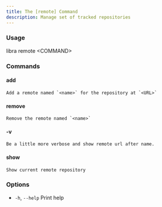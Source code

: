 ```yaml
---
title: The [remote] Command
description: Manage set of tracked repositories
---
```


### Usage

libra remote \<COMMAND\>

### Commands

#### add
    Add a remote named `<name>` for the repository at `<URL>`

#### remove
    Remove the remote named `<name>`

#### -v
    Be a little more verbose and show remote url after name.

#### show
    Show current remote repository

### Options

-   `-h`, `--help`
    Print help
